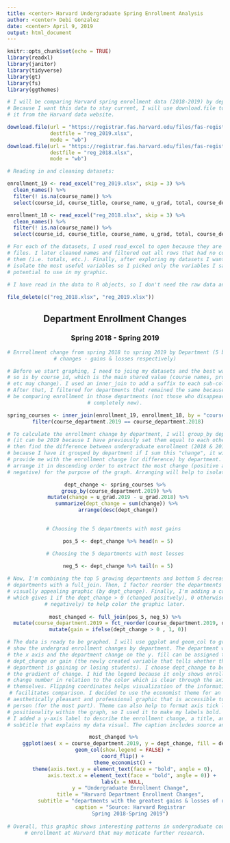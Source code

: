 ```yaml
---
title: <center> Harvard Undergraduate Spring Enrollment Analysis
author: <center> Debi Gonzalez
date: <center> April 9, 2019
output: html_document
---
```


```r
knitr::opts_chunk$set(echo = TRUE)
library(readxl)
library(janitor)
library(tidyverse)
library(gt)
library(fs)
library(ggthemes)
```

```r

# I will be comparing Harvard spring enrollment data (2018-2019) by department.
# Because I want this data to stay current, I will use download.file to access
# it from the Harvard data website.

download.file(url = "https://registrar.fas.harvard.edu/files/fas-registrar/files/class_enrollment_summary_by_term_2.28.19.xlsx",
              destfile = "reg_2019.xlsx",
              mode = "wb")
download.file(url = "https://registrar.fas.harvard.edu/files/fas-registrar/files/class_enrollment_summary_by_term_03.06.18.xlsx",
              destfile = "reg_2018.xlsx",
              mode = "wb")

# Reading in and cleaning datasets:

enrollment_19 <- read_excel("reg_2019.xlsx", skip = 3) %>%
  clean_names() %>%
  filter(! is.na(course_name)) %>% 
  select(course_id, course_title, course_name, u_grad, total, course_department) 

enrollment_18 <- read_excel("reg_2018.xlsx", skip = 3) %>%
  clean_names() %>%
  filter(! is.na(course_name)) %>% 
  select(course_id, course_title, course_name, u_grad, total, course_department)

# For each of the datasets, I used read_excel to open because they are .xlsx
# files. I later cleaned names and filtered out all rows that had no courses in
# them (i.e. totals, etc.). Finally, after exploring my datasets I wanted to
# isolate the most useful variables so I picked only the variables I saw
# potential to use in my graphic.
  
# I have read in the data to R objects, so I don't need the raw data anymore.

file_delete(c("reg_2018.xlsx", "reg_2019.xlsx"))
```
<center> 
## Department Enrollment Changes 
### Spring 2018 - Spring 2019
```r

# Enrrollment change from spring 2018 to spring 2019 by Department (5 biggest
# changes - gains & losses respectively)

# Before we start graphing, I need to joing my datasets and the best way to do
# so is by course_id, which is the main shared value (course names, professors,
# etc may change). I used an inner_join to add a suffix to each sub-column.
# After that, I filtered for departments that remained the same because I will
# be comparing enrollment in those departments (not those who disappeared or are
# completely new).

spring_courses <- inner_join(enrollment_19, enrollment_18, by = "course_id", suffix = c(".2019", ".2018")) %>%
  filter(course_department.2019 == course_department.2018)

# To calculate the enrollment change by department, I will group_by department
# (it can be 2019 because I have previously set them equal to each other) and
# then find the difference between undergraduate enrollment (2018 & 2019). Now,
# because I have it grouped by department if I sum this "change", it will
# provide me with the enrollment change (or difference) by department. Now, I
# arrange it in descending order to extract the most change (positive and
# negative) for the purpose of the graph. Arranging will help to isolate the extremes.

dept_change <- spring_courses %>%
  group_by(course_department.2019) %>% 
  mutate(change = u_grad.2019 - u_grad.2018) %>%
  summarize(dept_change = sum(change)) %>% 
  arrange(desc(dept_change))
  

# Choosing the 5 departments with most gains 

  pos_5 <- dept_change %>% head(n = 5)

# Choosing the 5 departments with most losses
  
  neg_5 <- dept_change %>% tail(n = 5)

# Now, I'm combining the top 5 growing departments and bottom 5 decreasing
# departments with a full_join. Then, I factor reorder the departments to make a
# visually appealing graphic (by dept_change). Finally, I'm adding a column
# which gives 1 if the dept_change > 0 (changed positvely), 0 otherwise (changed
# negatively) to help color the graphic later.
  
most_changed <- full_join(pos_5, neg_5) %>%
  mutate(course_department.2019 = fct_reorder(course_department.2019, dept_change)) %>%
  mutate(gain = ifelse(dept_change > 0 , 1, 0))

# The data is ready to be graphed. I will use ggplot and geom_col to graphically
# show the undergrad enrollment changes by department. The department will go on
# the x axis and the department change on the y. fill can be assigned to
# dept_change or gain (the newly created variable that tells whether the
# department is gaining or losing students). I choose dept_change to better show
# the gradient of change. I hid the legend because it only shows enrollment
# change number in relation to the color which is clear through the axis
# themselves. Flipping coordinates helps visualization of the information and
# facilitates comparison. I decided to use the economist theme for an
# aesthetically pleasant and professional graphic that is accessible to the lay
# person (for the most part). Theme can also help to format axis tick labels and
# positionality within the graph, so I used it to make my labels bold. Finally,
# I added a y-axis label to describe the enrollment change, a title, and
# subtitle that explains my data visual. The caption includes source and dates.

most_changed %>% 
     ggplot(aes( x = course_department.2019, y = dept_change, fill = dept_change)) + 
     geom_col(show.legend = FALSE) +
     coord_flip() +
     theme_economist() +
     theme(axis.text.y = element_text(face = "bold", angle = 0),
           axis.text.x = element_text(face = "bold", angle = 0)) +
     labs(x = NULL,
          y = "Undergraduate Enrollment Change",
          title = "Harvard Department Enrollment Changes",
          subtitle = "departments with the greatest gains & losses of undergraduate enrollees",
          caption = "Source: Harvard Registrar
          Spring 2018-Spring 2019")
  
# Overall, this graphic shows interesting patterns in undergraduate course
# enrollment at Harvard that may moticate further research.
  

```


